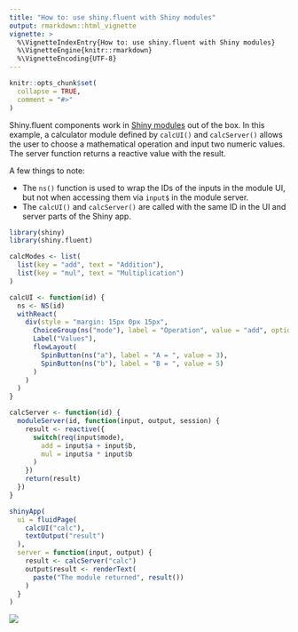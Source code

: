 ```yaml
---
title: "How to: use shiny.fluent with Shiny modules"
output: rmarkdown::html_vignette
vignette: >
  %\VignetteIndexEntry{How to: use shiny.fluent with Shiny modules}
  %\VignetteEngine{knitr::rmarkdown}
  %\VignetteEncoding{UTF-8}
---
```


```r
knitr::opts_chunk$set(
  collapse = TRUE,
  comment = "#>"
)
```

Shiny.fluent components work in [Shiny modules](https://shiny.rstudio.com/articles/modules.html)
out of the box.
In this example, a calculator module defined by `calcUI()` and `calcServer()`
allows the user to choose a mathematical operation and input two numeric values.
The server function returns a reactive value with the result.

A few things to note:

* The `ns()` function is used to wrap the IDs of the inputs in the module UI,
  but not when accessing them via `input$` in the module server.
* The `calcUI()` and `calcServer()` are called with the same ID
  in the UI and server parts of the Shiny app.

```r
library(shiny)
library(shiny.fluent)

calcModes <- list(
  list(key = "add", text = "Addition"),
  list(key = "mul", text = "Multiplication")
)

calcUI <- function(id) {
  ns <- NS(id)
  withReact(
    div(style = "margin: 15px 0px 15px",
      ChoiceGroup(ns("mode"), label = "Operation", value = "add", options = calcModes),
      Label("Values"),
      flowLayout(
        SpinButton(ns("a"), label = "A = ", value = 3),
        SpinButton(ns("b"), label = "B = ", value = 5)
      )
    )
  )
}

calcServer <- function(id) {
  moduleServer(id, function(input, output, session) {
    result <- reactive({
      switch(req(input$mode),
        add = input$a + input$b,
        mul = input$a * input$b
      )
    })
    return(result)
  })
}

shinyApp(
  ui = fluidPage(
    calcUI("calc"),
    textOutput("result")
  ),
  server = function(input, output) {
    result <- calcServer("calc")
    output$result <- renderText(
      paste("The module returned", result())
    )
  }
)
```

![](images/calc_module.png)
